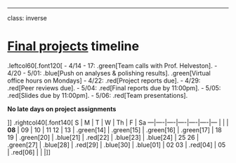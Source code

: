 
---
class: inverse

# [Final projects](http://eda.seas.gwu.edu/2020-Spring/a-project.html) timeline

.leftcol60[.font120[
- 4/14 - 17: .green[Team calls with Prof. Helveston].
- 4/20 - 5/01: .blue[Push on analyses & polishing results]. .green[Virtual office hours on Mondays]
- 4/22: .red[Project reports due].
- 4/29: .red[Peer reviews due].
- 5/04: .red[Final reports due by 11:00pm].
- 5/05: .red[Slides due by 11:00pm].
- 5/06: .red[Team presentations].

**No late days on project assignments**

]]
.rightcol40[.font140[
S  | M  | T  | W  | Th | F  | Sa
---|----|----|----|----|----|---
   |    |    | **08** | 09 | 10 | 11
12 | 13 | .green[14] | .green[15] | .green[16] | .green[17] | 18
19 | .green[20] | .blue[21] | .red[22] | .blue[23] | .blue[24] | 25
26 | .green[27] | .blue[28] | .red[29] | .blue[30] | .blue[01] | 02
03 | .red[04] | 05 | .red[06] | |  |
]]
